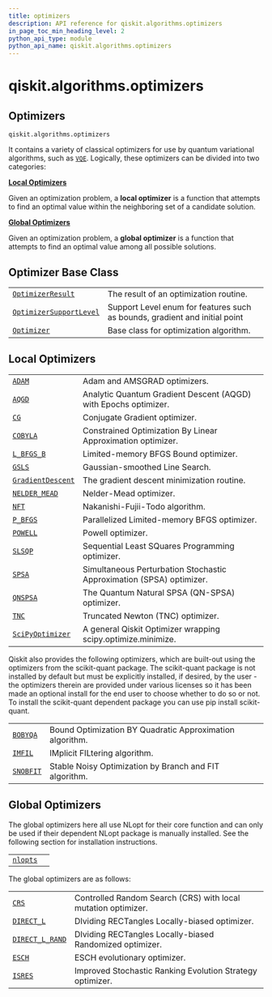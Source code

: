```yaml
---
title: optimizers
description: API reference for qiskit.algorithms.optimizers
in_page_toc_min_heading_level: 2
python_api_type: module
python_api_name: qiskit.algorithms.optimizers
---
```


<span id="module-qiskit.algorithms.optimizers" />

<span id="qiskit-algorithms-optimizers" />

# qiskit.algorithms.optimizers

<span id="optimizers-qiskit-algorithms-optimizers" />

## Optimizers

`qiskit.algorithms.optimizers`

It contains a variety of classical optimizers for use by quantum variational algorithms, such as [`VQE`](qiskit.algorithms.VQE "qiskit.algorithms.VQE"). Logically, these optimizers can be divided into two categories:

**[Local Optimizers](#local-optimizers)**

Given an optimization problem, a **local optimizer** is a function that attempts to find an optimal value within the neighboring set of a candidate solution.

**[Global Optimizers](#global-optimizers)**

Given an optimization problem, a **global optimizer** is a function that attempts to find an optimal value among all possible solutions.

## Optimizer Base Class

|                                                                                                                                    |                                                                            |
| ---------------------------------------------------------------------------------------------------------------------------------- | -------------------------------------------------------------------------- |
| [`OptimizerResult`](qiskit.algorithms.optimizers.OptimizerResult "qiskit.algorithms.optimizers.OptimizerResult")                   | The result of an optimization routine.                                     |
| [`OptimizerSupportLevel`](qiskit.algorithms.optimizers.OptimizerSupportLevel "qiskit.algorithms.optimizers.OptimizerSupportLevel") | Support Level enum for features such as bounds, gradient and initial point |
| [`Optimizer`](qiskit.algorithms.optimizers.Optimizer "qiskit.algorithms.optimizers.Optimizer")                                     | Base class for optimization algorithm.                                     |

## Local Optimizers

|                                                                                                                  |                                                                      |
| ---------------------------------------------------------------------------------------------------------------- | -------------------------------------------------------------------- |
| [`ADAM`](qiskit.algorithms.optimizers.ADAM "qiskit.algorithms.optimizers.ADAM")                                  | Adam and AMSGRAD optimizers.                                         |
| [`AQGD`](qiskit.algorithms.optimizers.AQGD "qiskit.algorithms.optimizers.AQGD")                                  | Analytic Quantum Gradient Descent (AQGD) with Epochs optimizer.      |
| [`CG`](qiskit.algorithms.optimizers.CG "qiskit.algorithms.optimizers.CG")                                        | Conjugate Gradient optimizer.                                        |
| [`COBYLA`](qiskit.algorithms.optimizers.COBYLA "qiskit.algorithms.optimizers.COBYLA")                            | Constrained Optimization By Linear Approximation optimizer.          |
| [`L_BFGS_B`](qiskit.algorithms.optimizers.L_BFGS_B "qiskit.algorithms.optimizers.L_BFGS_B")                      | Limited-memory BFGS Bound optimizer.                                 |
| [`GSLS`](qiskit.algorithms.optimizers.GSLS "qiskit.algorithms.optimizers.GSLS")                                  | Gaussian-smoothed Line Search.                                       |
| [`GradientDescent`](qiskit.algorithms.optimizers.GradientDescent "qiskit.algorithms.optimizers.GradientDescent") | The gradient descent minimization routine.                           |
| [`NELDER_MEAD`](qiskit.algorithms.optimizers.NELDER_MEAD "qiskit.algorithms.optimizers.NELDER_MEAD")             | Nelder-Mead optimizer.                                               |
| [`NFT`](qiskit.algorithms.optimizers.NFT "qiskit.algorithms.optimizers.NFT")                                     | Nakanishi-Fujii-Todo algorithm.                                      |
| [`P_BFGS`](qiskit.algorithms.optimizers.P_BFGS "qiskit.algorithms.optimizers.P_BFGS")                            | Parallelized Limited-memory BFGS optimizer.                          |
| [`POWELL`](qiskit.algorithms.optimizers.POWELL "qiskit.algorithms.optimizers.POWELL")                            | Powell optimizer.                                                    |
| [`SLSQP`](qiskit.algorithms.optimizers.SLSQP "qiskit.algorithms.optimizers.SLSQP")                               | Sequential Least SQuares Programming optimizer.                      |
| [`SPSA`](qiskit.algorithms.optimizers.SPSA "qiskit.algorithms.optimizers.SPSA")                                  | Simultaneous Perturbation Stochastic Approximation (SPSA) optimizer. |
| [`QNSPSA`](qiskit.algorithms.optimizers.QNSPSA "qiskit.algorithms.optimizers.QNSPSA")                            | The Quantum Natural SPSA (QN-SPSA) optimizer.                        |
| [`TNC`](qiskit.algorithms.optimizers.TNC "qiskit.algorithms.optimizers.TNC")                                     | Truncated Newton (TNC) optimizer.                                    |
| [`SciPyOptimizer`](qiskit.algorithms.optimizers.SciPyOptimizer "qiskit.algorithms.optimizers.SciPyOptimizer")    | A general Qiskit Optimizer wrapping scipy.optimize.minimize.         |

Qiskit also provides the following optimizers, which are built-out using the optimizers from the scikit-quant package. The scikit-quant package is not installed by default but must be explicitly installed, if desired, by the user - the optimizers therein are provided under various licenses so it has been made an optional install for the end user to choose whether to do so or not. To install the scikit-quant dependent package you can use pip install scikit-quant.

|                                                                                          |                                                          |
| ---------------------------------------------------------------------------------------- | -------------------------------------------------------- |
| [`BOBYQA`](qiskit.algorithms.optimizers.BOBYQA "qiskit.algorithms.optimizers.BOBYQA")    | Bound Optimization BY Quadratic Approximation algorithm. |
| [`IMFIL`](qiskit.algorithms.optimizers.IMFIL "qiskit.algorithms.optimizers.IMFIL")       | IMplicit FILtering algorithm.                            |
| [`SNOBFIT`](qiskit.algorithms.optimizers.SNOBFIT "qiskit.algorithms.optimizers.SNOBFIT") | Stable Noisy Optimization by Branch and FIT algorithm.   |

## Global Optimizers

The global optimizers here all use NLopt for their core function and can only be used if their dependent NLopt package is manually installed. See the following section for installation instructions.

|                                                                                                                                  |                                |
| -------------------------------------------------------------------------------------------------------------------------------- | ------------------------------ |
| [`nlopts`](qiskit.algorithms.optimizers.nlopts#module-qiskit.algorithms.optimizers.nlopts "qiskit.algorithms.optimizers.nlopts") | <span id="installing-nlopt" /> |

The global optimizers are as follows:

|                                                                                                            |                                                               |
| ---------------------------------------------------------------------------------------------------------- | ------------------------------------------------------------- |
| [`CRS`](qiskit.algorithms.optimizers.CRS "qiskit.algorithms.optimizers.CRS")                               | Controlled Random Search (CRS) with local mutation optimizer. |
| [`DIRECT_L`](qiskit.algorithms.optimizers.DIRECT_L "qiskit.algorithms.optimizers.DIRECT_L")                | DIviding RECTangles Locally-biased optimizer.                 |
| [`DIRECT_L_RAND`](qiskit.algorithms.optimizers.DIRECT_L_RAND "qiskit.algorithms.optimizers.DIRECT_L_RAND") | DIviding RECTangles Locally-biased Randomized optimizer.      |
| [`ESCH`](qiskit.algorithms.optimizers.ESCH "qiskit.algorithms.optimizers.ESCH")                            | ESCH evolutionary optimizer.                                  |
| [`ISRES`](qiskit.algorithms.optimizers.ISRES "qiskit.algorithms.optimizers.ISRES")                         | Improved Stochastic Ranking Evolution Strategy optimizer.     |

